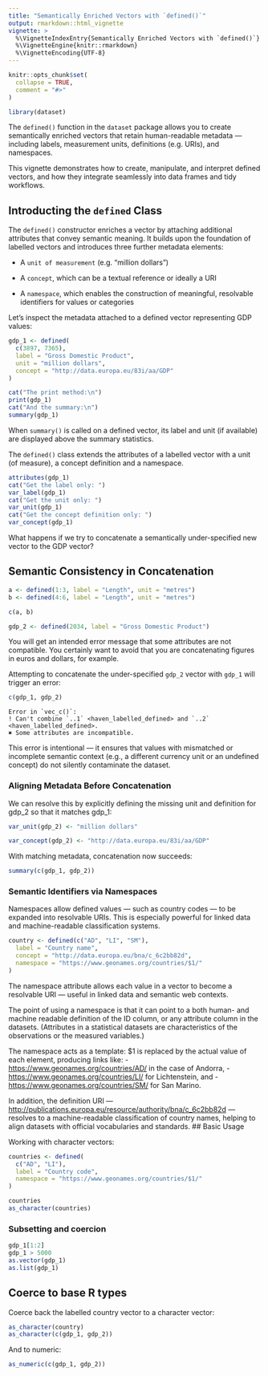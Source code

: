```yaml
---
title: "Semantically Enriched Vectors with `defined()`"
output: rmarkdown::html_vignette
vignette: >
  %\VignetteIndexEntry{Semantically Enriched Vectors with `defined()`}
  %\VignetteEngine{knitr::rmarkdown}
  %\VignetteEncoding{UTF-8}
---
```


```r
knitr::opts_chunk$set(
  collapse = TRUE,
  comment = "#>"
)
```

```r
library(dataset)
```

The `defined()` function in the `dataset` package allows you to create semantically enriched vectors that retain human-readable metadata — including labels, measurement units, definitions (e.g. URIs), and namespaces.

This vignette demonstrates how to create, manipulate, and interpret defined vectors, and how they integrate seamlessly into data frames and tidy workflows.

## Introducting the  `defined` Class

The `defined()` constructor enriches a vector by attaching additional attributes that convey semantic meaning. It builds upon the foundation of labelled vectors and introduces three further metadata elements:

-  A `unit of measurement` (e.g. "million dollars")

-  A `concept`, which can be a textual reference or ideally a URI

-  A `namespace`, which enables the construction of meaningful, resolvable identifiers for values or categories

Let’s inspect the metadata attached to a defined vector representing GDP values:

```r
gdp_1 <- defined(
  c(3897, 7365),
  label = "Gross Domestic Product",
  unit = "million dollars",
  concept = "http://data.europa.eu/83i/aa/GDP"
)

cat("The print method:\n")
print(gdp_1)
cat("And the summary:\n")
summary(gdp_1)
```
When `summary()` is called on a defined vector, its label and unit (if available) are displayed above the summary statistics.

The `defined()` class extends the attributes of a labelled vector with a unit (of measure), a concept definition and a namespace. 

```r
attributes(gdp_1)
cat("Get the label only: ")
var_label(gdp_1)
cat("Get the unit only: ")
var_unit(gdp_1)
cat("Get the concept definition only: ")
var_concept(gdp_1)
```

What happens if we try to concatenate a semantically under-specified new vector to the GDP vector?

## Semantic Consistency in Concatenation

```r
a <- defined(1:3, label = "Length", unit = "metres")
b <- defined(4:6, label = "Length", unit = "metres")

c(a, b)
```


```r
gdp_2 <- defined(2034, label = "Gross Domestic Product")
```

You will get an intended error message that some attributes are not compatible. You certainly want to avoid that you are concatenating figures in euros and dollars, for example.

Attempting to concatenate the under-specified `gdp_2` vector with `gdp_1` will trigger an error:

```r
c(gdp_1, gdp_2)
```
```
Error in `vec_c()`:
! Can't combine `..1` <haven_labelled_defined> and `..2` <haven_labelled_defined>.
✖ Some attributes are incompatible.
```
This error is intentional — it ensures that values with mismatched or incomplete semantic context (e.g., a different currency unit or an undefined concept) do not silently contaminate the dataset.

### Aligning Metadata Before Concatenation
We can resolve this by explicitly defining the missing unit and definition for gdp_2 so that it matches gdp_1:

```r
var_unit(gdp_2) <- "million dollars"
```


```r
var_concept(gdp_2) <- "http://data.europa.eu/83i/aa/GDP"
```

With matching metadata, concatenation now succeeds:

```r
summary(c(gdp_1, gdp_2))
```
### Semantic Identifiers via Namespaces

Namespaces allow defined values — such as country codes — to be expanded into resolvable URIs. This is especially powerful for linked data and machine-readable classification systems.

```r
country <- defined(c("AD", "LI", "SM"),
  label = "Country name",
  concept = "http://data.europa.eu/bna/c_6c2bb82d",
  namespace = "https://www.geonames.org/countries/$1/"
)
```

The namespace attribute allows each value in a vector to become a resolvable URI — useful in linked data and semantic web contexts.

The point of using a namespace is that it can point to a both human- and machine readable definition of the ID column, or any attribute column in the datasets. (Attributes in a statistical datasets are characteristics of the observations or the measured variables.)

The namespace acts as a template: $1 is replaced by the actual value of each element, producing links like:
- <https://www.geonames.org/countries/AD/> in the case of Andorra, 
- <https://www.geonames.org/countries/LI/> for Lichtenstein, and 
- <https://www.geonames.org/countries/SM/> for San Marino. 

In addition, the definition URI — <http://publications.europa.eu/resource/authority/bna/c_6c2bb82d> — resolves to a machine-readable classification of country names, helping to align datasets with official vocabularies and standards.
## Basic Usage

Working with character vectors:

```r
countries <- defined(
  c("AD", "LI"),
  label = "Country code",
  namespace = "https://www.geonames.org/countries/$1/"
)

countries
as_character(countries)
```

### Subsetting and coercion

```r
gdp_1[1:2]
gdp_1 > 5000
as.vector(gdp_1)
as.list(gdp_1)
```

## Coerce to base R types

Coerce back the labelled country vector to a character vector:

```r
as_character(country)
as_character(c(gdp_1, gdp_2))
```

And to numeric:

```r
as_numeric(c(gdp_1, gdp_2))
```
